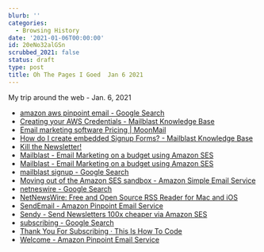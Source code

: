 ```yaml
---
blurb: ''
categories:
  - Browsing History
date: '2021-01-06T00:00:00'
id: 20eNo32alGSn
scrubbed_2021: false
status: draft
type: post
title: Oh The Pages I Goed  Jan 6 2021
---
```


My trip around the web - Jan. 6, 2021

- [amazon aws pinpoint email - Google Search](https://www.google.com/search?client=safari&rls=en&q=amazon+aws+pinpoint+email&ie=UTF-8&oe=UTF-8)
- [Creating your AWS Credentials - Mailblast Knowledge Base](https://docs.mailblast.io/article/5-creating-your-aws-credentials)
- [Email marketing software Pricing | MoonMail](https://moonmail.io/pricing)
- [How do I create embedded Signup Forms? - Mailblast Knowledge Base](https://docs.mailblast.io/article/23-sign-up-forms)
- [Kill the Newsletter!](https://kill-the-newsletter.com/)
- [Mailblast - Email Marketing on a budget using Amazon SES](https://www.mailblast.io/campaigns?q%5Bname_cont%5D=&q%5Bstate_eq%5D=&q%5Blists_id_eq%5D=c63e080f-7d9d-4d43-b760-242d408d0eb7)
- [Mailblast - Email Marketing on a budget using Amazon SES](https://www.mailblast.io/lists)
- [mailblast signup - Google Search](https://www.google.com/search?client=safari&rls=en&q=mailblast+signup&ie=UTF-8&oe=UTF-8)
- [Moving out of the Amazon SES sandbox - Amazon Simple Email Service](https://docs.aws.amazon.com/ses/latest/DeveloperGuide/request-production-access.html)
- [netneswire - Google Search](https://www.google.com/search?client=safari&rls=en&q=netneswire&ie=UTF-8&oe=UTF-8)
- [NetNewsWire: Free and Open Source RSS Reader for Mac and iOS](https://ranchero.com/netnewswire/)
- [SendEmail - Amazon Pinpoint Email Service](https://docs.aws.amazon.com/pinpoint-email/latest/APIReference/API_SendEmail.html)
- [Sendy - Send Newsletters 100x cheaper via Amazon SES](https://sendy.co/)
- [subscribing - Google Search](https://www.google.com/search?client=safari&rls=en&q=subscribing&ie=UTF-8&oe=UTF-8)
- [Thank You For Subscribing · This Is How To Code](https://www.thisishowtocode.com/thank-you-for-subscribing)
- [Welcome - Amazon Pinpoint Email Service](https://docs.aws.amazon.com/pinpoint-email/latest/APIReference/Welcome.html)
